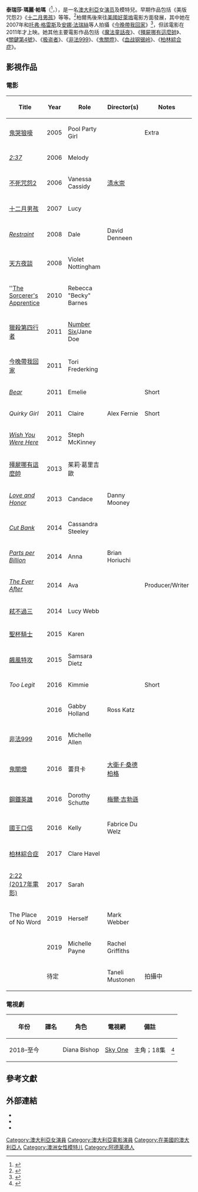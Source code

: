 {{NoteTA
|G1=Movie
|G2=Show
|G3=People
|G4=Country
|T=zh-cn:泰瑞莎·帕默尔; zh-tw:泰瑞莎·帕瑪; zh-hk:泰莉莎·柏爾馬;
|1=zh-cn:帕默尔; zh-tw:帕瑪; zh-hk:柏爾馬;
|2=zh-cn:泰瑞莎; zh-tw:泰瑞莎; zh-hk:泰莉莎;
}}
{{艺人
| 姓名     = 泰莉莎·柏爾馬
<br>Teresa Palmer
| 類型     = 女演員
| 圖片     = Teresa Palmer, 2012.jpg
| 圖片尺寸 = 
| 綽號     = 
| 國籍     = {{AUS}}
| birthname = Teresa Mary Palmer
| 出生日期 = {{birth date and age|1986|2|26}}
| 出生地點 =  {{AUS}}[[阿德莱德|阿德莱德]]
| 職業     = [[演員|演員]]、模特兒
| 語言     =[[英文|英文]] 
| 教育程度 = 
| 宗教信仰 = 
| 配偶     = {{marriage|Mark Webber|2013}}
| 伴侶     = 
| 兒女     = Bondhi Rain Webber<br>Sage Forest Webber<br>Poet Lake Palmer
| 父母     = 
| 亲属     = 
| 出道作   = 
| 出道日期 = 
| 代表作   =  
| 活躍年代 = 2005年至今
| 網站     = 
| IMDb    = 1954240
| 現任成員 = 
| 過往成員 = 
|民族=[[澳洲人|澳洲人]]}}

'''泰瑞莎·瑪麗·帕瑪'''（{{lang-en|Teresa Mary Palmer}}<ref>{{Cite web |url=https://mobile.twitter.com/tez_palmer/status/130338546828574720 |title=Teresa Mary Palmer在Twitter有關自己名字的回應 |accessdate=2014-10-19 |archive-date=2014-12-22 |archive-url=https://web.archive.org/web/20141222044659/https://mobile.twitter.com/tez_palmer/status/130338546828574720 |dead-url=no }}</ref>，{{bd|1986年|2月26日|catIdx=P}}），是一名[[澳大利亞|澳大利亞]]女[[演员|演员]]及模特兒。早期作品包括《美版咒怨2》《[[十二月男孩|十二月男孩]]》等等。<ref>{{Cite web |url=http://www.teenhollywood.com/2007/09/15/teresa-palmer-december-boys-seductress |title=Teresa Mary Palmer在Teenhollywood的一個訪問 |accessdate=2014-10-19 |archive-date=2011-07-19 |archive-url=https://web.archive.org/web/20110719032019/http://www.teenhollywood.com/2007/09/15/teresa-palmer-december-boys-seductress |dead-url=no }}</ref>柏爾馬後來往[[美國|美國]][[好萊塢|好萊塢]]電影方面發展，其中她在2007年和[[托弗·格雷斯|托弗·格雷斯]]及[[安娜·法瑞絲|安娜·法瑞絲]]等人拍攝《[[今晚帶我回家|今晚帶我回家]]》<ref>{{Cite web |url=http://www.hollywoodreporter.com/news/faris-fogler-kids-again-129704 |title=Faris, Fogler 'Kids' again |accessdate=2014-10-19 |archive-date=2013-12-28 |archive-url=https://web.archive.org/web/20131228063434/http://www.hollywoodreporter.com/news/faris-fogler-kids-again-129704 |dead-url=no }}</ref>，但該電影在2011年才上映。她其他主要電影作品包括《[[魔法童話夜|魔法童話夜]]》、《[[殭屍哪有這麼帥|殭屍哪有這麼帥]]》、《[[關鍵第4號|關鍵第4號]]》、《[[极盗者|极盗者]]》、《[[非法999|非法999]]》、《[[鬼關燈|鬼關燈]]》、《[[血战钢锯岭|血战钢锯岭]]》、《[[柏林綜合症|柏林綜合症]]》。

== 影視作品 ==
=== 電影 ===
{| class="wikitable sortable plainrowheaders"
! scope="col"| Title
! scope="col" | Year
! scope="col" | Role
! scope="col" | Director(s)
! scope="col" class="unsortable"| Notes
|-
! scope="row"| [[鬼哭狼嚎|鬼哭狼嚎]]
| 2005
| Pool Party Girl
| {{sortname|Greg|McLean}}
| Extra
|-
! scope="row"| ''[[2:37|2:37]]''
| 2006
| Melody
| {{sortname|Murali K.|Thalluri}}
|
|-
! scope="row"| [[不死咒怨2|不死咒怨2]]
| 2006
| Vanessa Cassidy
| [[清水崇|清水崇]]
|
|-
! scope="row"| [[十二月男孩|十二月男孩]]
| 2007
| Lucy
| {{sortname|Rod|Hardy}}
|
|-
! scope="row"| ''[[Restraint_(film)|Restraint]]''
| 2008
| Dale
| David Denneen
|
|-
! scope="row"| [[天方夜談_(電影)|天方夜談]]
| 2008
| Violet Nottingham
| {{sortname|Adam|Shankman}}
|
|-
! scope="row"| ''[[The_Sorcerer's_Apprentice_(2010_film)|The Sorcerer's Apprentice]]
| 2010
| Rebecca "Becky" Barnes
| {{sortname|Jon|Turteltaub}}
|
|-
! scope="row"| [[獵殺第四行者|獵殺第四行者]]
| 2011
| [[I_Am_Number_Four#Characters#Number_Six|Number Six]]/Jane Doe
| {{sortname|D. J.|Caruso}}
|
|-
! scope="row"| [[今晚帶我回家|今晚帶我回家]]
| 2011
| Tori Frederking
| {{sortname|Michael|Dowse}}
| 
|-
! scope="row"| ''[[Bear_(2011_film)|Bear]]''
| 2011
| Emelie
| {{sortname|Nash|Edgerton}}
| Short
|-
! scope="row"| ''Quirky Girl''
| 2011
| Claire 
| Alex Fernie
| Short
|-
! scope="row"| ''[[Wish_You_Were_Here_(2012_film)|Wish You Were Here]]''
| 2012
| Steph McKinney
| {{sortname|Kieran|Darcy-Smith}}
| 
|-
! scope="row"| [[殭屍哪有這麼帥|殭屍哪有這麼帥]]
| 2013
| 茱莉·葛里吉歐
| {{sortname|Jonathan|Levine}}
|
|-
! scope="row"| ''[[Love_and_Honor_(2013_film)|Love and Honor]]''
| 2013
| Candace
| Danny Mooney
|
|- 
! scope="row"| ''[[Cut_Bank_(film)|Cut Bank]]''
| 2014
| Cassandra Steeley
| {{sortname|Matt|Shakman}}
|
|-
! scope="row"| ''[[Parts_per_Billion|Parts per Billion]]''
| 2014
| Anna
| Brian Horiuchi
|
|-
! scope="row"| ''[[The_Ever_After|The Ever After]]''
| 2014
| Ava
| {{sortname|Mark|Webber}}
| Producer/Writer
|-
! scope="row"| [[弒不過三|弒不過三]]
| 2014
| Lucy Webb
| {{sortname|Kriv|Stenders}}
| 
|-
! scope="row"| [[聖杯騎士|聖杯騎士]]
| 2015
| Karen
| {{sortname|Terrence|Malick}}
| 
|-
! scope="row"| [[飆風特攻|飆風特攻]]
| 2015
| Samsara Dietz
| {{sortname|Ericson|Core}}
| 
|-
! scope="row"| ''Too Legit''
| 2016
| Kimmie
| {{sortname|Frankie|Shaw}}
| Short
|-
! scope="row"| {{link-en|愛情選擇題|The Choice (2016 film)}}
| 2016
| Gabby Holland
| Ross Katz
|
|-
! scope="row"| [[非法999|非法999]]
| 2016
| Michelle Allen
| {{sortname|John|Hillcoat}}
| 
|-
! scope="row"| [[鬼關燈|鬼關燈]]
| 2016
| 蕾貝卡
| [[大衛·F·桑德柏格|大衛·F·桑德柏格]]
|
|-
! scope="row"| [[鋼鐵英雄|鋼鐵英雄]]
| 2016
| Dorothy Schutte
| [[梅爾·吉勃遜|梅爾·吉勃遜]]
| 
|-
! scope="row"| [[國王口信|國王口信]]
| 2016
| Kelly
| Fabrice Du Welz
| 
|-
! scope="row"| [[柏林綜合症|柏林綜合症]]
| 2017
| Clare Havel
| {{sortname|Cate|Shortland}}
| 
|-
! scope="row"| [[2:22_(2017年電影)|2:22 (2017年電影)]]
| 2017
| Sarah
| {{sortname|Paul|Currie|Paul Currie (director)}}
| 
|-
! scope="row"| The Place of No Word
| 2019
| Herself
| Mark Webber
| 
|-
! scope="row"| {{link-en|奔跑吧女孩|Ride Like a Girl}}
| 2019
| Michelle Payne
| Rachel Griffiths
| 
|-
! scope="row"| {{link-en|The Twin|The Twin}}
| 待定
| 
| Taneli Mustonen
| 拍攝中
|}

=== 電視劇 ===
{| class="wikitable plainrowheaders sortable"
! scope="col" | 年份
!scope="col"| 譯名
!scope="col"| 角色
!scope="col"| 電視網
!scope="col" class="unsortable" | 備註
!scope="col" class="unsortable" | {{abbr|Ref.|Reference}}
|-
| scope="row"|  2018–至今
| ''{{le|魔約之書|A Discovery of Witches (TV series)}}''
| Diana Bishop
| [[天空公司|Sky One]]
| 主角；18集
| style="text-align:center;"|<ref>{{cite web |url=https://deadline.com/2017/08/a-discovery-of-witches-teresa-palmer-matthew-goode-cast-sky-deborah-harkness-1202153602/ |title='A Discovery of Witches': Teresa Palmer & Matthew Goode To Star in Sky Adaptation |website=Deadline Hollywood |date=22 August 2017 |access-date=24 August 2017 |archive-date=2017-08-23 |archive-url=https://web.archive.org/web/20170823054226/https://deadline.com/2017/08/a-discovery-of-witches-teresa-palmer-matthew-goode-cast-sky-deborah-harkness-1202153602/ |dead-url=no }}{{en icon}}</ref>
|}

== 參考文獻 ==
{{Reflist}}

== 外部連結 ==
* {{twitter|teresapalmer}}
* {{instagram|teresapalmer}}
* {{imdb name|id=1954240}}
{{Commons category|Teresa Palmer}}

{{Authority control}}
{{DEFAULTSORT: Palmer, Teresa}}
[[Category:澳大利亞女演員|Category:澳大利亞女演員]]
[[Category:澳大利亞電影演員|Category:澳大利亞電影演員]]
[[Category:在美國的澳大利亞人|Category:在美國的澳大利亞人]]
[[Category:澳洲女性模特儿|Category:澳洲女性模特儿]]
[[Category:阿德莱德人|Category:阿德莱德人]]